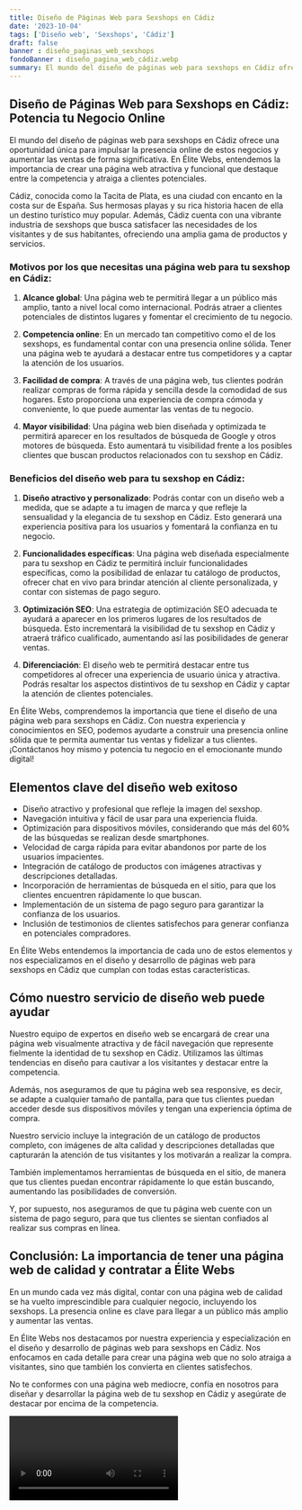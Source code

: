 ```yaml
---
title: Diseño de Páginas Web para Sexshops en Cádiz
date: '2023-10-04'
tags: ['Diseño web', 'Sexshops', 'Cádiz']
draft: false
banner : diseño_paginas_web_sexshops
fondoBanner : diseño_pagina_web_cádiz.webp
summary: El mundo del diseño de páginas web para sexshops en Cádiz ofrece una oportunidad única para impulsar la presencia online de estos negocios y aumentar las ventas de forma significativa. En Élite Webs, entendemos la importancia de crear una página web atractiva y funcional que destaque entre la competencia y atraiga a clientes potenciales.
---
```


## Diseño de Páginas Web para Sexshops en Cádiz: Potencia tu Negocio Online

El mundo del diseño de páginas web para sexshops en Cádiz ofrece una oportunidad única para impulsar la presencia online de estos negocios y aumentar las ventas de forma significativa. En Élite Webs, entendemos la importancia de crear una página web atractiva y funcional que destaque entre la competencia y atraiga a clientes potenciales.

Cádiz, conocida como la Tacita de Plata, es una ciudad con encanto en la costa sur de España. Sus hermosas playas y su rica historia hacen de ella un destino turístico muy popular. Además, Cádiz cuenta con una vibrante industria de sexshops que busca satisfacer las necesidades de los visitantes y de sus habitantes, ofreciendo una amplia gama de productos y servicios.

### Motivos por los que necesitas una página web para tu sexshop en Cádiz:

1. **Alcance global**: Una página web te permitirá llegar a un público más amplio, tanto a nivel local como internacional. Podrás atraer a clientes potenciales de distintos lugares y fomentar el crecimiento de tu negocio.

2. **Competencia online**: En un mercado tan competitivo como el de los sexshops, es fundamental contar con una presencia online sólida. Tener una página web te ayudará a destacar entre tus competidores y a captar la atención de los usuarios.

3. **Facilidad de compra**: A través de una página web, tus clientes podrán realizar compras de forma rápida y sencilla desde la comodidad de sus hogares. Esto proporciona una experiencia de compra cómoda y conveniente, lo que puede aumentar las ventas de tu negocio.

4. **Mayor visibilidad**: Una página web bien diseñada y optimizada te permitirá aparecer en los resultados de búsqueda de Google y otros motores de búsqueda. Esto aumentará tu visibilidad frente a los posibles clientes que buscan productos relacionados con tu sexshop en Cádiz.

### Beneficios del diseño web para tu sexshop en Cádiz:

1. **Diseño atractivo y personalizado**: Podrás contar con un diseño web a medida, que se adapte a tu imagen de marca y que refleje la sensualidad y la elegancia de tu sexshop en Cádiz. Esto generará una experiencia positiva para los usuarios y fomentará la confianza en tu negocio.

2. **Funcionalidades específicas**: Una página web diseñada especialmente para tu sexshop en Cádiz te permitirá incluir funcionalidades específicas, como la posibilidad de enlazar tu catálogo de productos, ofrecer chat en vivo para brindar atención al cliente personalizada, y contar con sistemas de pago seguro.

3. **Optimización SEO**: Una estrategia de optimización SEO adecuada te ayudará a aparecer en los primeros lugares de los resultados de búsqueda. Esto incrementará la visibilidad de tu sexshop en Cádiz y atraerá tráfico cualificado, aumentando así las posibilidades de generar ventas.

4. **Diferenciación**: El diseño web te permitirá destacar entre tus competidores al ofrecer una experiencia de usuario única y atractiva. Podrás resaltar los aspectos distintivos de tu sexshop en Cádiz y captar la atención de clientes potenciales.

En Élite Webs, comprendemos la importancia que tiene el diseño de una página web para sexshops en Cádiz. Con nuestra experiencia y conocimientos en SEO, podemos ayudarte a construir una presencia online sólida que te permita aumentar tus ventas y fidelizar a tus clientes. ¡Contáctanos hoy mismo y potencia tu negocio en el emocionante mundo digital!

<GifSeo />

<Cta />

## Elementos clave del diseño web exitoso

- Diseño atractivo y profesional que refleje la imagen del sexshop.
- Navegación intuitiva y fácil de usar para una experiencia fluida.
- Optimización para dispositivos móviles, considerando que más del 60% de las búsquedas se realizan desde smartphones.
- Velocidad de carga rápida para evitar abandonos por parte de los usuarios impacientes.
- Integración de catálogo de productos con imágenes atractivas y descripciones detalladas.
- Incorporación de herramientas de búsqueda en el sitio, para que los clientes encuentren rápidamente lo que buscan.
- Implementación de un sistema de pago seguro para garantizar la confianza de los usuarios.
- Inclusión de testimonios de clientes satisfechos para generar confianza en potenciales compradores.

En Élite Webs entendemos la importancia de cada uno de estos elementos y nos especializamos en el diseño y desarrollo de páginas web para sexshops en Cádiz que cumplan con todas estas características.

## Cómo nuestro servicio de diseño web puede ayudar

Nuestro equipo de expertos en diseño web se encargará de crear una página web visualmente atractiva y de fácil navegación que represente fielmente la identidad de tu sexshop en Cádiz. Utilizamos las últimas tendencias en diseño para cautivar a los visitantes y destacar entre la competencia.

Además, nos aseguramos de que tu página web sea responsive, es decir, se adapte a cualquier tamaño de pantalla, para que tus clientes puedan acceder desde sus dispositivos móviles y tengan una experiencia óptima de compra.

Nuestro servicio incluye la integración de un catálogo de productos completo, con imágenes de alta calidad y descripciones detalladas que capturarán la atención de tus visitantes y los motivarán a realizar la compra.

También implementamos herramientas de búsqueda en el sitio, de manera que tus clientes puedan encontrar rápidamente lo que están buscando, aumentando las posibilidades de conversión.

Y, por supuesto, nos aseguramos de que tu página web cuente con un sistema de pago seguro, para que tus clientes se sientan confiados al realizar sus compras en línea.

## Conclusión: La importancia de tener una página web de calidad y contratar a Élite Webs

En un mundo cada vez más digital, contar con una página web de calidad se ha vuelto imprescindible para cualquier negocio, incluyendo los sexshops. La presencia online es clave para llegar a un público más amplio y aumentar las ventas.

En Élite Webs nos destacamos por nuestra experiencia y especialización en el diseño y desarrollo de páginas web para sexshops en Cádiz. Nos enfocamos en cada detalle para crear una página web que no solo atraiga a visitantes, sino que también los convierta en clientes satisfechos.

No te conformes con una página web mediocre, confía en nosotros para diseñar y desarrollar la página web de tu sexshop en Cádiz y asegúrate de destacar por encima de la competencia.

<Video />

<CtaBot job='Sexshops' city='Cádiz'/>

<Gmaps query='Cádiz+españa+maps' />